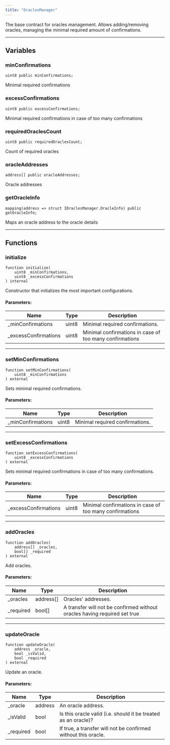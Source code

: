 ```yaml
---
title: "OraclesManager"
---
```

The base contract for oracles management. Allows adding/removing oracles, managing the minimal required amount of confirmations.

---

## Variables

### minConfirmations
```solidity
uint8 public minConfirmations;
```
Minimal required confirmations

### excessConfirmations
```solidity
uint8 public excessConfirmations;
```
Minimal required confirmations in case of too many confirmations

### requiredOraclesCount
```solidity
uint8 public requiredOraclesCount;
```
Count of required oracles

### oracleAddresses
```solidity
address[] public oracleAddresses;
```
Oracle addresses

### getOracleInfo
```solidity
mapping(address => struct IOraclesManager.OracleInfo) public getOracleInfo;
```
Maps an oracle address to the oracle details

---

## Functions

### initialize
```solidity
function initialize(
    uint8 _minConfirmations,
    uint8 _excessConfirmations
) internal
```
Constructor that initializes the most important configurations.

#### Parameters:

| Name                 | Type   | Description                                             |
|----------------------|--------|---------------------------------------------------------|
| _minConfirmations    | uint8  | Minimal required confirmations.                         |
| _excessConfirmations | uint8  | Minimal confirmations in case of too many confirmations |

---

### setMinConfirmations
```solidity
function setMinConfirmations(
    uint8 _minConfirmations
) external
```

Sets minimal required confirmations.

#### Parameters:

| Name              | Type   | Description                        |
|-------------------|--------|------------------------------------|
| _minConfirmations | uint8  | Minimal required confirmations.    |

---

### setExcessConfirmations
```solidity
function setExcessConfirmations(
    uint8 _excessConfirmations
) external
```

Sets minimal required confirmations in case of too many confirmations.

#### Parameters:

| Name                 | Type   | Description                                             |
|----------------------|--------|---------------------------------------------------------|
| _excessConfirmations | uint8  | Minimal confirmations in case of too many confirmations |

---

### addOracles
```solidity
function addOracles(
    address[] _oracles,
    bool[] _required
) external
```

Add oracles.

#### Parameters:

| Name      | Type       | Description                                                               |
|-----------|------------|---------------------------------------------------------------------------|
| _oracles  | address[]  | Oracles' addresses.                                                       |
| _required | bool[]     | A transfer will not be confirmed without oracles having required set true |

---

### updateOracle
```solidity
function updateOracle(
    address _oracle,
    bool _isValid,
    bool _required
) external
```

Update an oracle.

#### Parameters:

| Name      | Type    | Description                                                         |
|-----------|---------|---------------------------------------------------------------------|
| _oracle   | address | An oracle address.                                                  |
| _isValid  | bool    | Is this oracle valid (i.e. should it be treated as an oracle)?      |
| _required | bool    | If true, a transfer will not be confirmed without this oracle.       |
